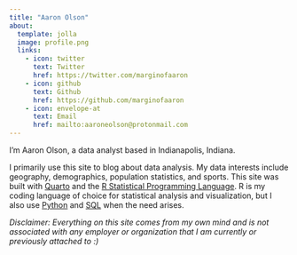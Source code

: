 ```yaml
---
title: "Aaron Olson"
about:
  template: jolla
  image: profile.png
  links:
    - icon: twitter
      text: Twitter
      href: https://twitter.com/marginofaaron
    - icon: github
      text: Github
      href: https://github.com/marginofaaron
    - icon: envelope-at
      text: Email
      href: mailto:aaroneolson@protonmail.com
---
```


I’m Aaron Olson, a data analyst based in Indianapolis, Indiana. 

I primarily use this site to blog about data analysis. My data interests include geography, demographics, population statistics, and sports. This site was built with [Quarto](https://quarto.org/) and the [R Statistical Programming Language](https://www.r-project.org/). R is my coding language of choice for statistical analysis and visualization, but I also use [Python](https://www.python.org/) and [SQL](https://www.microsoft.com/en-us/sql-server/sql-server-downloads) when the need arises.

*Disclaimer: Everything on this site comes from my own mind and is not associated with any employer or organization that I am currently or previously attached to  :)*